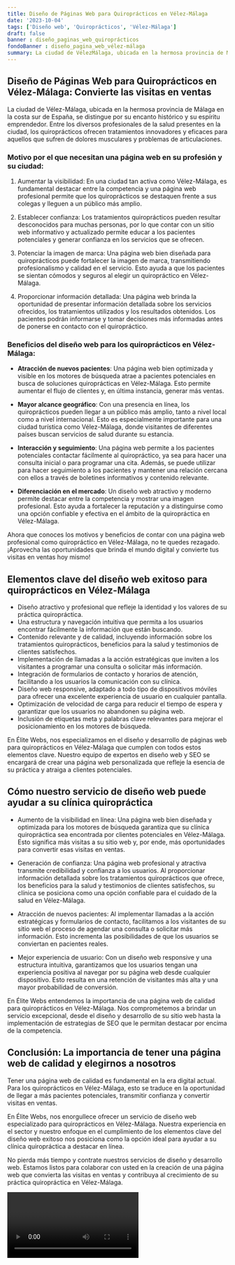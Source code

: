 ```yaml
---
title: Diseño de Páginas Web para Quiroprácticos en Vélez-Málaga
date: '2023-10-04'
tags: ['Diseño web', 'Quiroprácticos', 'Vélez-Málaga']
draft: false
banner : diseño_paginas_web_quiroprácticos
fondoBanner : diseño_pagina_web_vélez-málaga
summary: La ciudad de VélezMálaga, ubicada en la hermosa provincia de Málaga en la costa sur de España, se distingue por su encanto histórico y su espíritu emprendedor. Entre los diversos profesionales de la salud presentes en la ciudad, los quiroprácticos ofrecen tratamientos innovadores y eficaces para aquellos que sufren de dolores musculares y problemas de articulaciones.
---
```


## Diseño de Páginas Web para Quiroprácticos en Vélez-Málaga: Convierte las visitas en ventas

La ciudad de Vélez-Málaga, ubicada en la hermosa provincia de Málaga en la costa sur de España, se distingue por su encanto histórico y su espíritu emprendedor. Entre los diversos profesionales de la salud presentes en la ciudad, los quiroprácticos ofrecen tratamientos innovadores y eficaces para aquellos que sufren de dolores musculares y problemas de articulaciones.

### Motivo por el que necesitan una página web en su profesión y su ciudad:

1. Aumentar la visibilidad: En una ciudad tan activa como Vélez-Málaga, es fundamental destacar entre la competencia y una página web profesional permite que los quiroprácticos se destaquen frente a sus colegas y lleguen a un público más amplio.

2. Establecer confianza: Los tratamientos quiroprácticos pueden resultar desconocidos para muchas personas, por lo que contar con un sitio web informativo y actualizado permite educar a los pacientes potenciales y generar confianza en los servicios que se ofrecen.

3. Potenciar la imagen de marca: Una página web bien diseñada para quiroprácticos puede fortalecer la imagen de marca, transmitiendo profesionalismo y calidad en el servicio. Esto ayuda a que los pacientes se sientan cómodos y seguros al elegir un quiropráctico en Vélez-Málaga.

4. Proporcionar información detallada: Una página web brinda la oportunidad de presentar información detallada sobre los servicios ofrecidos, los tratamientos utilizados y los resultados obtenidos. Los pacientes podrán informarse y tomar decisiones más informadas antes de ponerse en contacto con el quiropráctico.

### Beneficios del diseño web para los quiroprácticos en Vélez-Málaga:

- **Atracción de nuevos pacientes**: Una página web bien optimizada y visible en los motores de búsqueda atrae a pacientes potenciales en busca de soluciones quiroprácticas en Vélez-Málaga. Esto permite aumentar el flujo de clientes y, en última instancia, generar más ventas.

- **Mayor alcance geográfico**: Con una presencia en línea, los quiroprácticos pueden llegar a un público más amplio, tanto a nivel local como a nivel internacional. Esto es especialmente importante para una ciudad turística como Vélez-Málaga, donde visitantes de diferentes países buscan servicios de salud durante su estancia.

- **Interacción y seguimiento**: Una página web permite a los pacientes potenciales contactar fácilmente al quiropráctico, ya sea para hacer una consulta inicial o para programar una cita. Además, se puede utilizar para hacer seguimiento a los pacientes y mantener una relación cercana con ellos a través de boletines informativos y contenido relevante.

- **Diferenciación en el mercado**: Un diseño web atractivo y moderno permite destacar entre la competencia y mostrar una imagen profesional. Esto ayuda a fortalecer la reputación y a distinguirse como una opción confiable y efectiva en el ámbito de la quiropráctica en Vélez-Málaga.

Ahora que conoces los motivos y beneficios de contar con una página web profesional como quiropráctico en Vélez-Málaga, no te quedes rezagado. ¡Aprovecha las oportunidades que brinda el mundo digital y convierte tus visitas en ventas hoy mismo!

<GifSeo />

<Cta />

## Elementos clave del diseño web exitoso para quiroprácticos en Vélez-Málaga

- Diseño atractivo y profesional que refleje la identidad y los valores de su práctica quiropráctica.
- Una estructura y navegación intuitiva que permita a los usuarios encontrar fácilmente la información que están buscando.
- Contenido relevante y de calidad, incluyendo información sobre los tratamientos quiroprácticos, beneficios para la salud y testimonios de clientes satisfechos.
- Implementación de llamadas a la acción estratégicas que inviten a los visitantes a programar una consulta o solicitar más información.
- Integración de formularios de contacto y horarios de atención, facilitando a los usuarios la comunicación con su clínica.
- Diseño web responsive, adaptado a todo tipo de dispositivos móviles para ofrecer una excelente experiencia de usuario en cualquier pantalla.
- Optimización de velocidad de carga para reducir el tiempo de espera y garantizar que los usuarios no abandonen su página web.
- Inclusión de etiquetas meta y palabras clave relevantes para mejorar el posicionamiento en los motores de búsqueda.

En Élite Webs, nos especializamos en el diseño y desarrollo de páginas web para quiroprácticos en Vélez-Málaga que cumplen con todos estos elementos clave. Nuestro equipo de expertos en diseño web y SEO se encargará de crear una página web personalizada que refleje la esencia de su práctica y atraiga a clientes potenciales.

## Cómo nuestro servicio de diseño web puede ayudar a su clínica quiropráctica

- Aumento de la visibilidad en línea: Una página web bien diseñada y optimizada para los motores de búsqueda garantiza que su clínica quiropráctica sea encontrada por clientes potenciales en Vélez-Málaga. Esto significa más visitas a su sitio web y, por ende, más oportunidades para convertir esas visitas en ventas.

- Generación de confianza: Una página web profesional y atractiva transmite credibilidad y confianza a los usuarios. Al proporcionar información detallada sobre los tratamientos quiroprácticos que ofrece, los beneficios para la salud y testimonios de clientes satisfechos, su clínica se posiciona como una opción confiable para el cuidado de la salud en Vélez-Málaga.

- Atracción de nuevos pacientes: Al implementar llamadas a la acción estratégicas y formularios de contacto, facilitamos a los visitantes de su sitio web el proceso de agendar una consulta o solicitar más información. Esto incrementa las posibilidades de que los usuarios se conviertan en pacientes reales.

- Mejor experiencia de usuario: Con un diseño web responsive y una estructura intuitiva, garantizamos que los usuarios tengan una experiencia positiva al navegar por su página web desde cualquier dispositivo. Esto resulta en una retención de visitantes más alta y una mayor probabilidad de conversión.

En Élite Webs entendemos la importancia de una página web de calidad para quiroprácticos en Vélez-Málaga. Nos comprometemos a brindar un servicio excepcional, desde el diseño y desarrollo de su sitio web hasta la implementación de estrategias de SEO que le permitan destacar por encima de la competencia.

## Conclusión: La importancia de tener una página web de calidad y elegirnos a nosotros

Tener una página web de calidad es fundamental en la era digital actual. Para los quiroprácticos en Vélez-Málaga, esto se traduce en la oportunidad de llegar a más pacientes potenciales, transmitir confianza y convertir visitas en ventas.

En Élite Webs, nos enorgullece ofrecer un servicio de diseño web especializado para quiroprácticos en Vélez-Málaga. Nuestra experiencia en el sector y nuestro enfoque en el cumplimiento de los elementos clave del diseño web exitoso nos posiciona como la opción ideal para ayudar a su clínica quiropráctica a destacar en línea.

No pierda más tiempo y contrate nuestros servicios de diseño y desarrollo web. Estamos listos para colaborar con usted en la creación de una página web que convierta las visitas en ventas y contribuya al crecimiento de su práctica quiropráctica en Vélez-Málaga.

<Video />

<CtaBot job='Quiroprácticos' city='Vélez-Málaga'/>

<Gmaps query='Vélez-Málaga+españa+maps' />